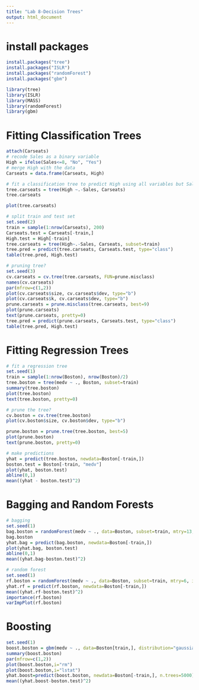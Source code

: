 ```yaml
---
title: "Lab 8-Decision Trees"
output: html_document
---
```


# install packages
```r
install.packages("tree")
install.packages("ISLR")
install.packages("randomForest")
install.packages("gbm")
```

```r
library(tree)
library(ISLR)
library(MASS)
library(randomForest)
library(gbm)
```

# Fitting Classification Trees
```r
attach(Carseats)
# recode Sales as a binary variable
High = ifelse(Sales<=8, "No", "Yes")
# merge High with the data
Carseats = data.frame(Carseats, High)

# fit a classification tree to predict High using all variables but Sales
tree.carseats = tree(High ~.-Sales, Carseats)
tree.carseats

plot(tree.carseats)

# split train and test set
set.seed(2)
train = sample(1:nrow(Carseats), 200)
Carseats.test = Carseats[-train,]
High.test = High[-train]
tree.carseats = tree(High~.-Sales, Carseats, subset=train)
tree.pred = predict(tree.carseats, Carseats.test, type="class")
table(tree.pred, High.test)

# pruning tree?
set.seed(3)
cv.carseats = cv.tree(tree.carseats, FUN=prune.misclass)
names(cv.carseats)
par(mfrow=c(1,2))
plot(cv.carseats$size, cv.carseats$dev, type="b")
plot(cv.carseats$k, cv.carseats$dev, type="b")
prune.carseats = prune.misclass(tree.carseats, best=9)
plot(prune.carseats)
text(prune.carseats, pretty=0)
tree.pred = predict(prune.carseats, Carseats.test, type="class")
table(tree.pred, High.test)
```


# Fitting Regression Trees
```r
# fit a regression tree
set.seed(1)
train = sample(1:nrow(Boston), nrow(Boston)/2)
tree.boston = tree(medv ~ ., Boston, subset=train)
summary(tree.boston)
plot(tree.boston)
text(tree.boston, pretty=0)

# prune the tree?
cv.boston = cv.tree(tree.boston)
plot(cv.boston$size, cv.boston$dev, type="b")

prune.boston = prune.tree(tree.boston, best=5)
plot(prune.boston)
text(prune.boston, pretty=0)

# make predictions
yhat = predict(tree.boston, newdata=Boston[-train,])
boston.test = Boston[-train, "medv"]
plot(yhat, boston.test)
abline(0,1)
mean((yhat - boston.test)^2)
```


# Bagging and Random Forests
```r
# bagging
set.seed(1)
bag.boston = randomForest(medv ~ ., data=Boston, subset=train, mtry=13, importance=TRUE)
bag.boston
yhat.bag = predict(bag.boston, newdata=Boston[-train,])
plot(yhat.bag, boston.test)
abline(0,1)
mean((yhat.bag-boston.test)^2)

# random forest
set.seed(1)
rf.boston = randomForest(medv ~ ., data=Boston, subset=train, mtry=6, importance=TRUE)
yhat.rf = predict(rf.boston, newdata=Boston[-train,])
mean((yhat.rf-boston.test)^2)
importance(rf.boston)
varImpPlot(rf.boston)
```


# Boosting
```r
set.seed(1)
boost.boston = gbm(medv ~ ., data=Boston[train,], distribution="gaussian", n.trees=5000, interaction.depth=4)
summary(boost.boston)
par(mfrow=c(1,2))
plot(boost.boston,i="rm")
plot(boost.boston,i="lstat")
yhat.boost=predict(boost.boston, newdata=Boston[-train,], n.trees=5000)
mean((yhat.boost-boston.test)^2)
```

